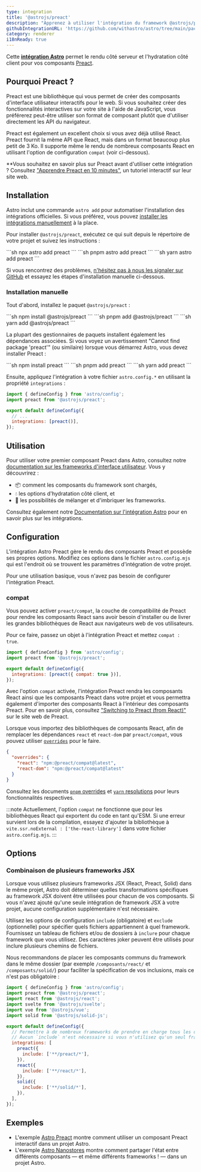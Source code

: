 ```yaml
---
type: integration
title: '@astrojs/preact'
description: "Apprenez à utiliser l'intégration du framework @astrojs/preact pour étendre la prise en charge des composants dans votre projet Astro."
githubIntegrationURL: 'https://github.com/withastro/astro/tree/main/packages/integrations/preact/'
category: renderer
i18nReady: true
---
```



Cette **[intégration Astro][astro-integration]** permet le rendu côté serveur et l'hydratation côté client pour vos composants [Preact](https://preactjs.com/).

## Pourquoi Preact ?

Preact est une bibliothèque qui vous permet de créer des composants d'interface utilisateur interactifs pour le web. Si vous souhaitez créer des fonctionnalités interactives sur votre site à l'aide de JavaScript, vous préférerez peut-être utiliser son format de composant plutôt que d'utiliser directement les API du navigateur.

Preact est également un excellent choix si vous avez déjà utilisé React. Preact fournit la même API que React, mais dans un format beaucoup plus petit de 3 Ko. Il supporte même le rendu de nombreux composants React en utilisant l'option de configuration `compat` (voir ci-dessous).

**Vous souhaitez en savoir plus sur Preact avant d'utiliser cette intégration ?
Consultez ["Apprendre Preact en 10 minutes"](https://preactjs.com/tutorial), un tutoriel interactif sur leur site web.

## Installation

Astro inclut une commande `astro add` pour automatiser l'installation des intégrations officielles. Si vous préférez, vous pouvez [installer les intégrations manuellement](#installation-manuelle) à la place.

Pour installer `@astrojs/preact`, exécutez ce qui suit depuis le répertoire de votre projet et suivez les instructions :

<PackageManagerTabs>
  <Fragment slot="npm">
    ```sh
    npx astro add preact
    ```
  </Fragment>
  <Fragment slot="pnpm">
    ```sh
    pnpm astro add preact
    ```
  </Fragment>
  <Fragment slot="yarn">
    ```sh
    yarn astro add preact
    ```
  </Fragment>
</PackageManagerTabs>

Si vous rencontrez des problèmes, [n'hésitez pas à nous les signaler sur GitHub](https://github.com/withastro/astro/issues) et essayez les étapes d'installation manuelle ci-dessous.

### Installation manuelle

Tout d'abord, installez le paquet `@astrojs/preact` :

<PackageManagerTabs>
  <Fragment slot="npm">
    ```sh
    npm install @astrojs/preact
    ```
  </Fragment>
  <Fragment slot="pnpm">
    ```sh
    pnpm add @astrojs/preact
    ```
  </Fragment>
  <Fragment slot="yarn">
    ```sh
    yarn add @astrojs/preact
    ```
  </Fragment>
</PackageManagerTabs>

La plupart des gestionnaires de paquets installent également les dépendances associées. Si vous voyez un avertissement "Cannot find package 'preact'" (ou similaire) lorsque vous démarrez Astro, vous devez installer Preact :

<PackageManagerTabs>
  <Fragment slot="npm">
    ```sh
    npm install preact
    ```
  </Fragment>
  <Fragment slot="pnpm">
    ```sh
    pnpm add preact
    ```
  </Fragment>
  <Fragment slot="yarn">
    ```sh
    yarn add preact
    ```
  </Fragment>
</PackageManagerTabs>

Ensuite, appliquez l'intégration à votre fichier `astro.config.*` en utilisant la propriété `integrations` :

```js title="astro.config.mjs" ins={2} ins="preact()"
import { defineConfig } from 'astro/config';
import preact from '@astrojs/preact';

export default defineConfig({
  // ...
  integrations: [preact()],
});
```

## Utilisation

Pour utiliser votre premier composant Preact dans Astro, consultez notre [documentation sur les frameworks d'interface utilisateur][astro-ui-frameworks]. Vous y découvrirez :

* 📦 comment les composants du framework sont chargés,
* 💧 les options d'hydratation côté client, et
* 🤝 les possibilités de mélanger et d'imbriquer les frameworks.

Consultez également notre [Documentation sur l'intégration Astro][astro-integration] pour en savoir plus sur les intégrations.

## Configuration

L'intégration Astro Preact gère le rendu des composants Preact et possède ses propres options. Modifiez ces options dans le fichier `astro.config.mjs` qui est l'endroit où se trouvent les paramètres d'intégration de votre projet.

Pour une utilisation basique, vous n'avez pas besoin de configurer l'intégration Preact.

### compat

Vous pouvez activer `preact/compat`, la couche de compatibilité de Preact pour rendre les composants React sans avoir besoin d'installer ou de livrer les grandes bibliothèques de React aux navigateurs web de vos utilisateurs.

Pour ce faire, passez un objet à l'intégration Preact et mettez `compat : true`.

```js title="astro.config.mjs" "compat: true"
import { defineConfig } from 'astro/config';
import preact from '@astrojs/preact';

export default defineConfig({
  integrations: [preact({ compat: true })],
});
```

Avec l'option `compat` activée, l'intégration Preact rendra les composants React ainsi que les composants Preact dans votre projet et vous permettra également d'importer des composants React à l'intérieur des composants Preact. Pour en savoir plus, consultez ["Switching to Preact (from React)"](https://preactjs.com/guide/v10/switching-to-preact) sur le site web de Preact.

Lorsque vous importez des bibliothèques de composants React, afin de remplacer les dépendances `react` et `react-dom` par `preact/compat`, vous pouvez utiliser [`overrides`](https://docs.npmjs.com/cli/v8/configuring-npm/package-json#overrides) pour le faire.

```json title="package.json"
{
  "overrides": {
    "react": "npm:@preact/compat@latest",
    "react-dom": "npm:@preact/compat@latest"
  }
}
```

Consultez les documents [`pnpm` overrides](https://pnpm.io/package_json#pnpmoverrides) et [`yarn` resolutions](https://yarnpkg.com/configuration/manifest#resolutions) pour leurs fonctionnalités respectives.

:::note
Actuellement, l'option `compat` ne fonctionne que pour les bibliothèques React qui exportent du code en tant qu'ESM. Si une erreur survient lors de la compilation, essayez d'ajouter la bibliothèque à `vite.ssr.noExternal : ['the-react-library']` dans votre fichier `astro.config.mjs`.
:::

## Options

### Combinaison de plusieurs frameworks JSX

Lorsque vous utilisez plusieurs frameworks JSX (React, Preact, Solid) dans le même projet, Astro doit déterminer quelles transformations spécifiques au framework JSX doivent être utilisées pour chacun de vos composants. Si vous n'avez ajouté qu'une seule intégration de framework JSX à votre projet, aucune configuration supplémentaire n'est nécessaire.

Utilisez les options de configuration `include` (obligatoire) et `exclude` (optionnelle) pour spécifier quels fichiers appartiennent à quel framework. Fournissez un tableau de fichiers et/ou de dossiers à `inclure` pour chaque framework que vous utilisez. Des caractères joker peuvent être utilisés pour inclure plusieurs chemins de fichiers.

Nous recommandons de placer les composants communs du framework dans le même dossier (par exemple `/composants/react/` et `/composants/solid/`) pour faciliter la spécification de vos inclusions, mais ce n'est pas obligatoire :

```js title="astro.config.mjs"
import { defineConfig } from 'astro/config';
import preact from '@astrojs/preact';
import react from '@astrojs/react';
import svelte from '@astrojs/svelte';
import vue from '@astrojs/vue';
import solid from '@astrojs/solid-js';

export default defineConfig({
  // Permettre à de nombreux frameworks de prendre en charge tous les différents types de composants.
  // Aucun `include` n'est nécessaire si vous n'utilisez qu'un seul framework JSX !
  integrations: [
    preact({
      include: ['**/preact/*'],
    }),
    react({
      include: ['**/react/*'],
    }),
    solid({
      include: ['**/solid/*'],
    }),
  ],
});
```

## Exemples

* L'exemple [Astro Preact](https://github.com/withastro/astro/tree/latest/examples/framework-preact) montre comment utiliser un composant Preact interactif dans un projet Astro.
* L'exemple [Astro Nanostores](https://github.com/withastro/astro/tree/latest/examples/with-nanostores) montre comment partager l'état entre différents composants — et même différents frameworks ! — dans un projet Astro.

[astro-integration]: /fr/guides/integrations-guide/

[astro-ui-frameworks]: /fr/core-concepts/framework-components/#utilisation-des-composants-de-framework
